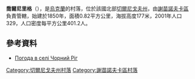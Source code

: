 {{coord|51|56|23|N|32|38|20|E|scale:100000|display=title}}

'''喬爾尼里格'''（{{lang-uk|Чорний Ріг}}），是[[烏克蘭|烏克蘭]]的村落，位於該國北部[[切爾尼戈夫州|切爾尼戈夫州]]，由[[謝苗諾夫卡區|謝苗諾夫卡區]]負責管轄，始建於1850年，面積0.82平方公里，海拔高度177米，2001年人口329，人口密度每平方公里401.2人。

==參考資料==
* [http://weather.in.ua/ua/chernigovskaja/28500 Погода в селі Чорний Ріг]{{Wayback|url=http://weather.in.ua/ua/chernigovskaja/28500 |date=20160305220326 }}

[[Category:切爾尼戈夫州村落|Category:切爾尼戈夫州村落]]
[[Category:謝苗諾夫卡區村落|Category:謝苗諾夫卡區村落]]


{{Chernihiv-geo-stub}}